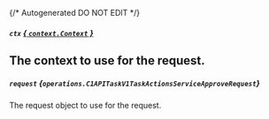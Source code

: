{/* Autogenerated DO NOT EDIT  */}

##### `ctx` [*{ `context.Context` }*](https://pkg.go.dev/context#Context)
The context to use for the request.
---
##### `request` *{`operations.C1APITaskV1TaskActionsServiceApproveRequest`}*
The request object to use for the request.

<Collapsible openLabel={Labels.showProperties} closeLabel={Labels.hideProperties}>
  <C1APITaskV1TaskActionsServiceApproveRequest />
</Collapsible>



